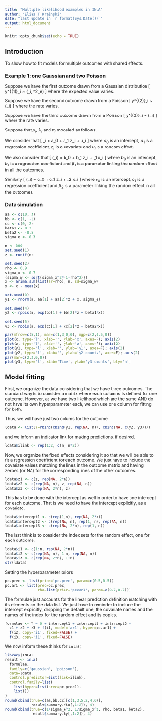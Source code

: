 ```yaml
---
title: "Multiple likelihood examples in INLA"
author: "Elias T Krainski"
date: "last update in `r format(Sys.Date())`"
output: html_document
---
```


```r
knitr::opts_chunk$set(echo = TRUE)
```

## Introduction 

To show how to fit models for multiple outcomes with shared effects. 

### Example 1: one Gaussian and two Poisson 

Suppose we have the first outcome drawn from a Gaussian distribution 
\[ y^{(1)}_i ~ \sim \mathrm{Normal}(\mu_i, \sigma^2_e) 
\]
where the expected value varies.

Suppose we have the second outcome drawn from a Poisson 
\[ y^{(2)}_i ~ \sim \mathrm{Poisson}(\lambda_i) 
\]
where the rate varies.

Suppose we have the third outcome drawn from a Poisson 
\[ y^{(3)}_i ~ \sim \mathrm{Poisson}(\pi_i) 
\]
where the rate varies.

Suppose that $\mu_i$, $\lambda_i$ and $\pi_i$ modeled as follows. 

We consider that 
\[ \mu_i = a_0 + a_1 z_i + u_i \]
where $a_0$ is an intercept, 
$a_1$ is a regression coefficient, 
$z_i$ is a covariate and 
$u_i$ is a random effect. 

We also consider that 
\[ \log(\lambda_i) = b_0 + b_1 z_i + \beta_1 x_i \]
where $b_0$ is an intercept, 
$b_1$ is a regression coefficient and 
$\beta_1$ is a parameter linking the random effect 
in all the outcomes. 

Similarly 
\[ \log(\pi_i) = c_0 + c_1 z_i + \beta_2 x_i \]
where $c_0$ is an intercept, 
$c_1$ is a regression coefficient and 
$\beta_2$ is a parameter linking the random effect 
in all the outcomes. 

### Data simulation

```r
aa <- c(10, 3)
bb <- c(1, -1)
cc <- c(0, 2)
beta1 <- 0.3 
beta2 <- -0.5
sigma_e <- 0.3

n <- 300
set.seed(1)
z <- runif(n)

set.seed(2)
rho <- 0.9
sigma_x <- 0.7 
(sigma_w <- sqrt(sigma_x^2*(1-rho^2)))
x <- arima.sim(list(ar=rho), n, sd=sigma_w)
x <- x - mean(x)

set.seed(3)
y1 <- rnorm(n, aa[1] + aa[2]*z + x, sigma_e)

set.seed(4)
y2 <- rpois(n, exp(bb[1] + bb[2]*z + beta1*x))

set.seed(5)
y3 <- rpois(n, exp(cc[1] + cc[2]*z + beta2*x))

par(mfrow=c(5,1), mar=c(1,3,0,0), mgp=c(2,0.5,0))
plot(x, type='l', xlab='', ylab='x', axes=F); axis(2)
plot(z, type='l', xlab='', ylab='z', axes=F); axis(2)
plot(y1, type='l', xlab='', ylab='y1', axes=F); axis(2) 
plot(y2, type='l', xlab='', ylab='y2 counts', axes=F); axis(2)
par(mar=c(2,3,0,0))
plot(y3, type='l', xlab='Time', ylab='y3 counts', bty='n')
```


## Model fitting 

First, we organize the data considering that we have three outcomes. 
The standard way is to consider a matrix where each columns is defined 
for one outcome. 
However, as we have two likelihood which are the same AND do not have its 
own hyperparameter each, we can use one column for fitting for both. 

Thus, we will have just two colums for the outcome
```r
ldata <- list(Y=rbind(cbind(y1, rep(NA, n)), cbind(NA, c(y2, y3))))
``` 
and we inform an indicator link for making predictions, if desired. 
```r
ldata$ilink <- rep(1:2, c(n, n*2))
```

Now, we organize the fixed effects considering it so that we will be able 
to fit a regression coefficient for each outcome. 
We just have to include the covariate values matching the lines in the 
outcome matrix and having zeroes (or NA) for the corresponding lines 
of the other outcomes. 
```r
ldata$z1 <- c(z, rep(NA, 2*n))
ldata$z2 <- c(rep(NA, n), z, rep(NA, n))
ldata$z3 <- c(rep(NA, 2*n), z)
```

This has to be done with the intercept as well in order to have one intercept 
for each outcome. 
That is we need to have the intercept explicitly, as a covariate. 
```r
ldata$intercept1 <- c(rep(1,n), rep(NA, 2*n))
ldata$intercept2 <- c(rep(NA, n), rep(1, n), rep(NA, n))
ldata$intercept3 <- c(rep(NA, 2*n), rep(1, n))
``` 

The last think is to consider the index sets for the random effect, 
one for each outcome. 
```r
ldata$i1 <- c(1:n, rep(NA, 2*n))
ldata$i2 <- c(rep(NA, n), 1:n, rep(NA, n))
ldata$i3 <- c(rep(NA, 2*n), 1:n)
str(ldata)
```

Setting the hyperparameter priors 
```r
pc.prec <- list(prior='pc.prec', param=c(0.5,0.5))
pc.ar1 <- list(prec=pc.prec, 
               rho=list(prior='pccor1', param=c(0.7,0.7)))
```

The formulae just accounts for the linear prediction definition matching 
with its elements on the data list. 
We just have to reminder to include the intercept explicitly, 
dropping the default one, the covariate names and the names of the 
index for the random effect and its copies.
```r
formulae <- Y ~ 0 + intercept1 + intercept2 + intercept3 + 
  z1 + z2 + z3 + f(i1, model='ar1', hyper=pc.ar1) + 
  f(i2, copy='i1', fixed=FALSE) + 
  f(i3, copy='i1', fixed=FALSE)
```

We now inform these thinks for `inla()`
```r
library(INLA)
result <- inla(
  formulae, 
  family=c('gaussian', 'poisson'), 
  data=ldata,
  control.predictor=list(link=ilink),
  control.family=list(
    list(hyper=list(prec=pc.prec)), 
    list())
)
round(cbind(true=c(aa,bb,cc)[c(1,3,5,2,4,6)], 
            result$summary.fix[,1:2]), 4)
round(cbind(true=c(1/sigma_e^2, 1/sigma_x^2, rho, beta1, beta2), 
            result$summary.hy[,1:2]), 4)
```

